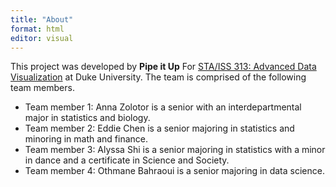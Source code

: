```yaml
---
title: "About"
format: html
editor: visual
---
```


This project was developed by **Pipe it Up** For [STA/ISS 313: Advanced Data Visualization](https://vizdata.org/) at Duke University. The team is comprised of the following team members.

-   Team member 1: Anna Zolotor is a senior with an interdepartmental major in statistics and biology.
-   Team member 2: Eddie Chen is a senior majoring in statistics and minoring in math and finance.
-   Team member 3: Alyssa Shi is a senior majoring in statistics with a minor in dance and a certificate in Science and Society.
-   Team member 4: Othmane Bahraoui is a senior majoring in data science.
